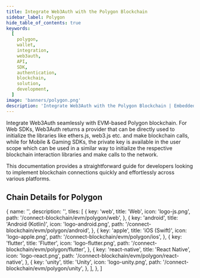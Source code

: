 ```yaml
---
title: Integrate Web3Auth with the Polygon Blockchain
sidebar_label: Polygon
hide_table_of_contents: true
keywords:
  [
    polygon,
    wallet,
    integration,
    web3auth,
    API,
    SDK,
    authentication,
    blockchain,
    solution,
    development,
  ]
image: 'banners/polygon.png'
description: 'Integrate Web3Auth with the Polygon Blockchain | Embedded Wallets'
---
```



<SEO
  title="Integrate Web3Auth with the Polygon Blockchain"
  description="Integrate Web3Auth with the Polygon Blockchain | Embedded Wallets"
  image="https://web3auth.io/docs/banners/polygon.png"
  slug="/embedded-wallets/connect-blockchain/evm/polygon"
/>

Integrate Web3Auth seamlessly with EVM-based Polygon blockchain. For Web SDKs, Web3Auth returns a provider that can be directly used to initialize the libraries like ethers.js, web3.js etc. and make blockchain calls, while for Mobile & Gaming SDKs, the private key is available in the user scope which can be used in a similar way to initialize the respective blockchain interaction libraries and make calls to the network.

This documentation provides a straightforward guide for developers looking to implement blockchain connections quickly and effortlessly across various platforms.

## Chain Details for Polygon

<ChainDetailsPolygon />

  {
    name: '',
    description: '',
    tiles: [
      {
        key: 'web',
        title: 'Web',
        icon: 'logo-js.png',
        path: '/connect-blockchain/evm/polygon/web',
      },
      {
        key: 'android',
        title: 'Android (Kotlin)',
        icon: 'logo-android.png',
        path: '/connect-blockchain/evm/polygon/android',
      },
      {
        key: 'apple',
        title: 'iOS (Swift)',
        icon: 'logo-apple.png',
        path: '/connect-blockchain/evm/polygon/ios',
      },
      {
        key: 'flutter',
        title: 'Flutter',
        icon: 'logo-flutter.png',
        path: '/connect-blockchain/evm/polygon/flutter',
      },
      {
        key: 'react-native',
        title: 'React Native',
        icon: 'logo-react.png',
        path: '/connect-blockchain/evm/polygon/react-native',
      },
      {
        key: 'unity',
        title: 'Unity',
        icon: 'logo-unity.png',
        path: '/connect-blockchain/evm/polygon/unity',
      },
    ],
  },
]

<Tiles tileGroups={Polygon} />
